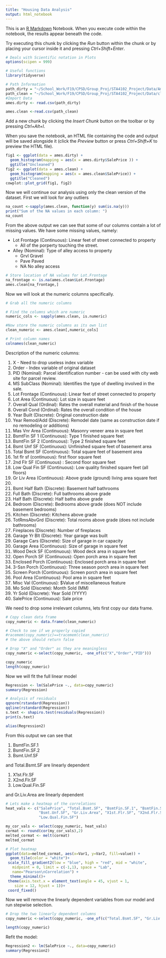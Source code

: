```yaml
---
title: "Housing Data Analysis"
output: html_notebook
---
```


This is an [R Markdown](http://rmarkdown.rstudio.com) Notebook. When you execute code within the notebook, the results appear beneath the code. 

Try executing this chunk by clicking the *Run* button within the chunk or by placing your cursor inside it and pressing *Ctrl+Shift+Enter*. 

```r
# Deals with Scientific notation in Plots 
options(scipen = 999)

# Useful functions  
library(tidyverse)

# Path Information 
path_dirty = "~/School_Work/F19/CPSD/Group_Proj/STA4102_Project/Data/AmesHousing.csv"
path_clean = "~/School_Work/F19/CPSD/Group_Proj/STA4102_Project/Data/cleaned_data.csv"
#Import Data
ames.dirty <- read.csv(path_dirty)

ames.clean <-read.csv(path_clean)

```

Add a new chunk by clicking the *Insert Chunk* button on the toolbar or by pressing *Ctrl+Alt+I*.

When you save the notebook, an HTML file containing the code and output will be saved alongside it (click the *Preview* button or press *Ctrl+Shift+K* to preview the HTML file).

```r
fig1 <- ggplot(data = ames.dirty) + 
  geom_histogram(mapping = aes(x = ames.dirty$SalePrice )) +
  ggtitle("Uncleaned")
fig2 <- ggplot(data = ames.clean) + 
  geom_histogram(mapping = aes(x = ames.clean$SalePrice)) + 
  ggtitle("Cleaned")
cowplot::plot_grid(fig1, fig2)
```

Now we will continue our analysis using only the clean version of the dataset.
First we will look for any outliers
```r
na_count <-sapply(ames.clean, function(y) sum(is.na(y)))
print("Sum of the NA values in each column: ")
na_count
```

From the above output we can see that some of our columns contain a lot of missing values. 
We have some missing values, namely: 

* Lot Frontage (Continuous): Linear feet of street connected to property
    + All of the porperty touching the street. 
* Alley (Nominal): Type of alley access to property
    +  Grvl	Gravel
    +  Pave	Paved
    +  NA 	No alley access


```r
# Store location of NA values for Lot.Frontage 
na_frontage <- is.na(ames.clean$Lot.Frontage)
ames.clean[na_frontage,]
```


Now we will look at the numeric columns specifically.
```r
# Grab all the numeric columns 

# Find the columns which are numeric 
numeric_cols <- sapply(ames.clean, is.numeric)

#Now store the numeric columns as its own list 
clean_numeric <- ames.clean[,numeric_cols]

# Print column names 
colnames(clean_numeric)
```
Description of the numeric columns: 

1. X - Need to drop useless index variable 
2. Order - Index variable of original dataset 
3. PID (Nominal): Parcel identification number  - can be used with city web site for parcel review. 
4. MS SubClass (Nominal): Identifies the type of dwelling involved in the sale.	
5. Lot Frontage (Continuous): Linear feet of street connected to property
6. Lot Area (Continuous): Lot size in square feet
7. Overall Qual (Ordinal): Rates the overall material and finish of the house
8. Overall Cond (Ordinal): Rates the overall condition of the house
9. Year Built (Discrete): Original construction date
10. Year Remod/Add (Discrete): Remodel date (same as construction date if no remodeling or additions)
11. Mas Vnr Area (Continuous): Masonry veneer area in square feet
12. BsmtFin SF 1 (Continuous): Type 1 finished square feet
13. BsmtFin SF 2 (Continuous): Type 2 finished square feet
14. Bsmt Unf SF (Continuous): Unfinished square feet of basement area
15. Total Bsmt SF (Continuous): Total square feet of basement area
16. 1st flr sf (continuous): first floor square feet
17. 2nd Flr SF (Continuous)	: Second floor square feet
18. Low Qual Fin SF (Continuous): Low quality finished square feet (all floors)
19. Gr Liv Area (Continuous): Above grade (ground) living area square feet
20.
21. Bsmt Half Bath (Discrete): Basement half bathrooms
22. Full Bath (Discrete): Full bathrooms above grade
23. Half Bath (Discrete): Half baths above grade
24. Bedroom (Discrete): Bedrooms above grade (does NOT include basement bedrooms)
25. Kitchen (Discrete): Kitchens above grade
26. TotRmsAbvGrd	(Discrete): Total rooms above grade (does not include bathrooms)
27. Fireplaces (Discrete): Number of fireplaces
28. Garage Yr Blt (Discrete): Year garage was built
29. Garage Cars (Discrete): Size of garage in car capacity
30. Garage Area (Continuous): Size of garage in square feet
31. Wood Deck SF (Continuous): Wood deck area in square feet
32. Open Porch SF (Continuous): Open porch area in square feet
33. Enclosed Porch (Continuous): Enclosed porch area in square feet
34. 3-Ssn Porch (Continuous): Three season porch area in square feet
35. Screen Porch (Continuous): Screen porch area in square feet
36. Pool Area (Continuous): Pool area in square feet
37. Misc Val (Continuous): $Value of miscellaneous feature
38. Mo Sold (Discrete): Month Sold (MM)
39. Yr Sold (Discrete): Year Sold (YYYY)
40. SalePrice (Continuous): Sale price 
 

We need to drop some irrelevant columns, lets first copy our data frame. 
```r
# Copy clean data frame 
copy_numeric <- data.frame(clean_numeric)

# Check to see if we properly copied 
#racemem(copy_numeric)==tracemem(clean_numeric)
# the above should return false 

# Drop "X" and "Order" as they are meaningless
copy_numeric <-select(copy_numeric, -one_of(c("X","Order","PID")))

copy_numeric
length(copy_numeric)
```

Now we will fit the full linear model 
```r
Regression <- lm(SalePrice ~., data=copy_numeric)
summary(Regression)
```
```r
# Analysis of residuals 
qqnorm(rstandard(Regression))
qqline(rstandard(Regression))
s.text <- shapiro.test(residuals(Regression))
print(s.text)
```

```r
alias(Regression2)
```
From this output we can see that 

1. BsmtFin.SF.1
2. BsmtFin.SF.2
3. Bsmt.Unf.SF

and Total.Bsmt.SF are linearly dependent

1. X1st.Flr.SF
2. X2nd.Flr.SF
3. Low.Qual.Fin.SF

and Gr.Liv.Area are linearly dependent  
```r
# Lets make a heatmap of the correlations 
heat_vals <- c("SalePrice", "Total.Bsmt.SF", "BsmtFin.SF.1", "BsmtFin.SF.2",
               "Bsmt.Unf.SF", "Gr.Liv.Area", "X1st.Flr.SF", "X2nd.Flr.SF",
               "Low.Qual.Fin.SF")

my_cor_vals <- select(copy_numeric, heat_vals)
cormat <- round(cor(my_cor_vals),2)
melted_cormat <- melt(cormat)
melted_cormat

# Plot heatmap 
ggplot(data=melted_cormat, aes(x=Var1, y=Var2, fill=value)) + 
  geom_tile(color = "white")+
 scale_fill_gradient2(low = "blue", high = "red", mid = "white", 
   midpoint = 0, limit = c(-1,1), space = "Lab", 
   name="Pearson\nCorrelation") +
  theme_minimal()+ 
 theme(axis.text.x = element_text(angle = 45, vjust = 1, 
    size = 12, hjust = 1))+
 coord_fixed()
```

Now we will remove the linearly dependent variables from our model and run stepwise 
selection. 
```r
# Drop the two linearly dependent columns  
copy_numeric <-select(copy_numeric, -one_of(c("Total.Bsmt.SF", "Gr.Liv.Area")))

length(copy_numeric)
```
Refit the model: 
```r
Regression2 <- lm(SalePrice ~., data=copy_numeric)
summary(Regression2)
```

